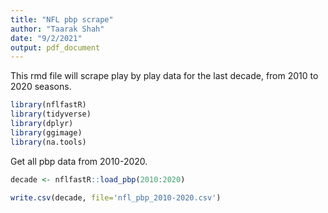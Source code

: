 ```yaml
---
title: "NFL pbp scrape"
author: "Taarak Shah"
date: "9/2/2021"
output: pdf_document
---
```


This rmd file will scrape play by play data for the last decade, from 2010 to 2020 seasons.

```r
library(nflfastR)
library(tidyverse)
library(dplyr)
library(ggimage)
library(na.tools)
```

Get all pbp data from 2010-2020.

```r
decade <- nflfastR::load_pbp(2010:2020)
```

```r
write.csv(decade, file='nfl_pbp_2010-2020.csv')
```